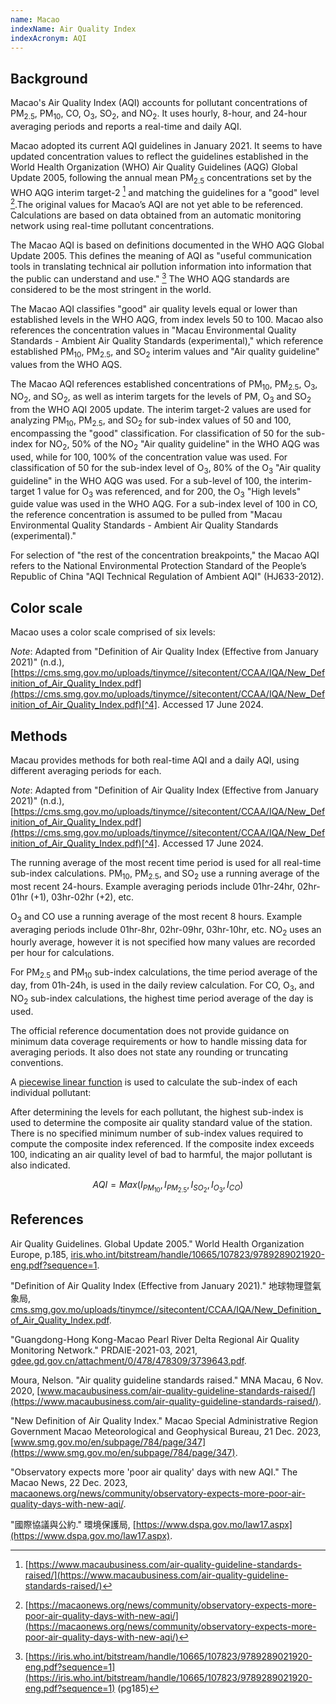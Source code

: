 ```yaml
---
name: Macao
indexName: Air Quality Index
indexAcronym: AQI
---
```



## Background

Macao's Air Quality Index (AQI) accounts for pollutant concentrations of PM<sub>2.5</sub>, PM<sub>10</sub>, CO, O<sub>3</sub>, SO<sub>2</sub>, and NO<sub>2</sub>. It uses hourly, 8-hour, and 24-hour averaging periods and reports a real-time and daily AQI.

Macao adopted its current AQI guidelines in January 2021. It seems to have updated concentration values to reflect the guidelines established in the World Health Organization (WHO) Air Quality Guidelines (AQG) Global Update 2005, following the annual mean PM<sub>2.5</sub> concentrations set by the WHO AQG interim target-2 [^1] and matching the guidelines for a "good" level [^2].The original values for Macao’s AQI are not yet able to be referenced. Calculations are based on data obtained from an automatic monitoring network using real-time pollutant concentrations.

The Macao AQI is based on definitions documented in the WHO AQG Global Update 2005. This defines the meaning of AQI as "useful communication tools in translating technical air pollution information into information that the public can understand and use." [^3] The WHO AQG standards are considered to be the most stringent in the world.

The Macao AQI classifies "good" air quality levels equal or lower than established levels in the WHO AQG, from index levels 50 to 100. Macao also references the concentration values in "Macau Environmental Quality Standards - Ambient Air Quality Standards (experimental)," which reference established PM<sub>10</sub>, PM<sub>2.5</sub>, and SO<sub>2</sub> interim values and "Air quality guideline" values from the WHO AQS.

The Macao AQI references established concentrations of PM<sub>10</sub>, PM<sub>2.5</sub>, O<sub>3</sub>, NO<sub>2</sub>, and SO<sub>2</sub>, as well as interim targets for the levels of PM, O<sub>3</sub> and SO<sub>2</sub> from the WHO AQI 2005 update. The interim target-2 values are used for analyzing PM<sub>10</sub>, PM<sub>2.5</sub>, and SO<sub>2</sub> for sub-index values of 50 and 100, encompassing the "good" classification. For classification of 50 for the sub-index for NO<sub>2</sub>, 50% of the NO<sub>2</sub> "Air quality guideline" in the WHO AQG was used, while for 100, 100% of the concentration value was used. For classification of 50 for the sub-index level of O<sub>3</sub>, 80% of the O<sub>3</sub> "Air quality guideline" in the WHO AQG was used. For a sub-level of 100, the interim-target 1 value for O<sub>3</sub> was referenced, and for 200, the O<sub>3</sub> "High levels" guide value was used in the WHO AQG. For a sub-index level of 100 in CO, the reference concentration is assumed to be pulled from "Macau Environmental Quality Standards - Ambient Air Quality Standards (experimental)."

For selection of "the rest of the concentration breakpoints," the Macao AQI refers to the National Environmental Protection Standard of the People’s Republic of China "AQI Technical Regulation of Ambient AQI" (HJ633-2012).

## Color scale

Macao uses a color scale comprised of six levels:

<ColorScale index="macao" value={true} />

_Note_: Adapted from "Definition of Air Quality Index (Effective from January 2021)" (n.d.), [https://cms.smg.gov.mo/uploads/tinymce//sitecontent/CCAA/IQA/New_Definition_of_Air_Quality_Index.pdf](https://cms.smg.gov.mo/uploads/tinymce//sitecontent/CCAA/IQA/New_Definition_of_Air_Quality_Index.pdf)[^4]. Accessed 17 June 2024.

## Methods

Macau provides methods for both real-time AQI and a daily AQI, using different averaging periods for each.

<BreakpointsTable index="macao" />

_Note_: Adapted from "Definition of Air Quality Index (Effective from January 2021)" (n.d.), [https://cms.smg.gov.mo/uploads/tinymce//sitecontent/CCAA/IQA/New_Definition_of_Air_Quality_Index.pdf](https://cms.smg.gov.mo/uploads/tinymce//sitecontent/CCAA/IQA/New_Definition_of_Air_Quality_Index.pdf)[^4]. Accessed 17 June 2024.

The running average of the most recent time period is used for all real-time sub-index calculations. PM<sub>10</sub>, PM<sub>2.5</sub>, and SO<sub>2</sub> use a running average of the most recent 24-hours. Example averaging periods include 01hr-24hr, 02hr-01hr (+1), 03hr-02hr (+2), etc.

O<sub>3</sub> and CO use a running average of the most recent 8 hours. Example averaging periods include 01hr-8hr, 02hr-09hr, 03hr-10hr, etc. NO<sub>2</sub> uses an hourly average, however it is not specified how many values are recorded per hour for calculations.

For PM<sub>2.5</sub> and PM<sub>10</sub> sub-index calculations, the time period average of the day, from 01h-24h, is used in the daily review calculation. For CO, O<sub>3</sub>, and NO<sub>2</sub> sub-index calculations, the highest time period average of the day is used.

<Admonition type="note">
  The official reference documentation does not provide guidance on minimum data
  coverage requirements or how to handle missing data for averaging periods. It
  also does not state any rounding or truncating conventions.
</Admonition>

A [piecewise linear function](/methods#piecewise-linear-function) is used to calculate the sub-index of each individual pollutant:

<PiecewiseLatexDoc label="AQI" />

After determining the levels for each pollutant, the highest sub-index is used to determine the composite air quality standard value of the station. There is no specified minimum number of sub-index values required to compute the composite index referenced. If the composite index exceeds 100, indicating an air quality level of bad to harmful, the major pollutant is also indicated.

$$
{AQI} = {Max}({I}_{PM_{10}},{I}_{PM_{2.5}},{I}_{SO_{2}},{I}_{O_{3}},{I}_{CO})
$$

## References

[^1]: [https://www.macaubusiness.com/air-quality-guideline-standards-raised/](https://www.macaubusiness.com/air-quality-guideline-standards-raised/)
[^2]: [https://macaonews.org/news/community/observatory-expects-more-poor-air-quality-days-with-new-aqi/](https://macaonews.org/news/community/observatory-expects-more-poor-air-quality-days-with-new-aqi/)
[^3]: [https://iris.who.int/bitstream/handle/10665/107823/9789289021920-eng.pdf?sequence=1](https://iris.who.int/bitstream/handle/10665/107823/9789289021920-eng.pdf?sequence=1) (pg185)
[^4]: [https://cms.smg.gov.mo/uploads/tinymce//sitecontent/CCAA/IQA/New_Definition_of_Air_Quality_Index.pdf](https://cms.smg.gov.mo/uploads/tinymce//sitecontent/CCAA/IQA/New_Definition_of_Air_Quality_Index.pdf)

Air Quality Guidelines. Global Update 2005." World Health Organization Europe, p.185, [iris.who.int/bitstream/handle/10665/107823/9789289021920-eng.pdf?sequence=1](https://iris.who.int/bitstream/handle/10665/107823/9789289021920-eng.pdf?sequence=1).

"Definition of Air Quality Index (Effective from January 2021)." 地球物理暨氣象局, [cms.smg.gov.mo/uploads/tinymce//sitecontent/CCAA/IQA/New_Definition_of_Air_Quality_Index.pdf](https://cms.smg.gov.mo/uploads/tinymce//sitecontent/CCAA/IQA/New_Definition_of_Air_Quality_Index.pdf).

"Guangdong-Hong Kong-Macao Pearl River Delta Regional Air Quality Monitoring Network." PRDAIE-2021-03, 2021, [gdee.gd.gov.cn/attachment/0/478/478309/3739643.pdf](https://gdee.gd.gov.cn/attachment/0/478/478309/3739643.pdf).

Moura, Nelson. "Air quality guideline standards raised." MNA Macau, 6 Nov. 2020, [www.macaubusiness.com/air-quality-guideline-standards-raised/](https://www.macaubusiness.com/air-quality-guideline-standards-raised/).

"New Definition of Air Quality Index." Macao Special Administrative Region Government Macao Meteorological and Geophysical Bureau, 21 Dec. 2023, [www.smg.gov.mo/en/subpage/784/page/347](https://www.smg.gov.mo/en/subpage/784/page/347).

"Observatory expects more 'poor air quality' days with new AQI." The Macao News, 22 Dec. 2023, [macaonews.org/news/community/observatory-expects-more-poor-air-quality-days-with-new-aqi/](https://macaonews.org/news/community/observatory-expects-more-poor-air-quality-days-with-new-aqi/).

"國際協議與公約." 環境保護局, [https://www.dspa.gov.mo/law17.aspx](https://www.dspa.gov.mo/law17.aspx).
